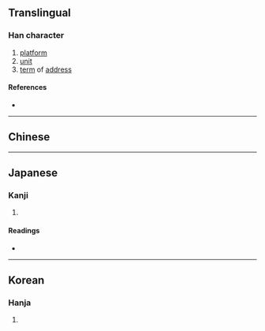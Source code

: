 {{character info/new}}
==Translingual==

===Han character===
{{Han char|rn=32|rad=土|as=05|sn=8|four=|canj=GIR|ids=⿰土台}}

# [[platform]]
# [[unit]]
# [[term]] of [[address]]

====References====
* {{Han ref|kx=0226.270|dkj=04983|dj=0462.050|hdz=10436.060|uh=576E|ud=22382}}

----

==Chinese==
{{zh-see|臺|v}}

----

==Japanese==

===Kanji===
{{ja-kanji|grade=|rs=土05}}

# {{defn|lang=ja|sort=土05}}

====Readings====
* {{ja-readings|on=[[だい]] (dai), [[たい]] (tai)|kun=[[うてな]] (utena), [[われ]] (ware)}}

----

==Korean==

===Hanja===
{{ko-hanja|hangeul=대|rv=dae|mr=tae}}

# {{defn|lang=ko|sort=土05}}